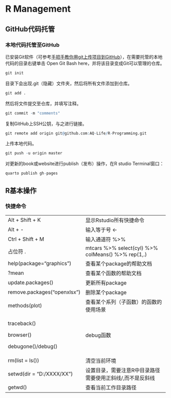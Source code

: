 # R Management {.unnumbered}

## GitHub代码托管

### 本地代码托管至GitHub

已安装Git软件（可参考[手把手教你用git上传项目到GitHub](https://zhuanlan.zhihu.com/p/193140870)），在需要托管的本地代码的目录右键单击 Open Git Bash here，并将该目录变成Git可以管理的仓库。

``` r
git init
```

目录下会出现.git（隐藏）文件夹，然后将所有文件添加到仓库。

``` r
git add .
```

然后将文件提交至仓库，并填写注释。

``` r
git commit -m "comments"
```

复制GitHub上SSH公钥，与之进行链接。

``` r
git remote add origin git@github.com:AQ-Life/R-Programming.git
```

上传本地代码。

``` r
git push -u origin master
```

对更新的book或website进行publish（发布）操作，在R studio Terminal窗口：

``` r
quarto publish gh-pages
```

## R基本操作

### 快捷命令

+-----------------------------+-----------------------------------------------------------+
| Alt + Shift + K             | 显示Rstudio所有快捷命令                                   |
+-----------------------------+-----------------------------------------------------------+
| Alt + -                     | 输入等于号 \<-                                            |
+-----------------------------+-----------------------------------------------------------+
| Ctrl + Shift + M            | 输入通道符 %\>%                                           |
+-----------------------------+-----------------------------------------------------------+
| 占位符 .                    | mtcars %\>% select(cyl) %\>% colMeans() %\>% rep(1,.)     |
+-----------------------------+-----------------------------------------------------------+
| help(package="graphics")    | 查看某个package的帮助文档                                 |
+-----------------------------+-----------------------------------------------------------+
| ?mean                       | 查看某个函数的帮助文档                                    |
+-----------------------------+-----------------------------------------------------------+
| update.packages()           | 更新所有package                                           |
+-----------------------------+-----------------------------------------------------------+
| remove.packages("openxlsx") | 删除某个package                                           |
+-----------------------------+-----------------------------------------------------------+
| methods(plot)               | 查看某个系列（子函数）的函数的使用场景                    |
+-----------------------------+-----------------------------------------------------------+
| traceback()                 | debug函数                                                 |
|                             |                                                           |
| browser()                   |                                                           |
|                             |                                                           |
| debugone()/debug()          |                                                           |
+-----------------------------+-----------------------------------------------------------+
| rm(list = ls())             | 清空当前环境                                              |
+-----------------------------+-----------------------------------------------------------+
| setwd(dir = "D:/XXXX/XX")   | 设置目录，需要注意R中目录路径需要使用正斜线/,而不是反斜线 |
+-----------------------------+-----------------------------------------------------------+
| getwd()                     | 查看当前工作目录路径                                      |
+-----------------------------+-----------------------------------------------------------+
